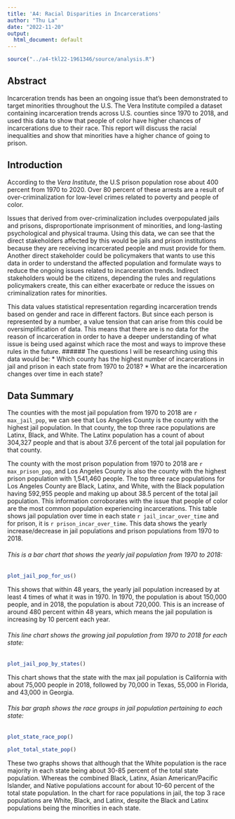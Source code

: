 ```yaml
---
title: 'A4: Racial Disparities in Incarcerations'
author: "Thu La"
date: "2022-11-20"
output:
  html_document: default
---
```


```r
source("../a4-tkl22-1961346/source/analysis.R")
```

## Abstract
Incarceration trends has been an ongoing issue that's been demonstrated to target minorities throughout the U.S. The Vera Institute compiled a dataset containing incarceration trends across U.S. counties since 1970 to 2018, and used this data to show that people of color have higher chances of incarcerations due to their race. This report will discuss the racial inequalities and show that minorities have a higher chance of going to prison.

## Introduction
According to the _Vera Institute_, the U.S prison population rose about 400 percent from 1970 to 2020. Over 80 percent of these arrests are a result of over-criminalization for low-level crimes related to poverty and people of color.

Issues that derived from over-criminalization includes overpopulated jails and prisons, disproportionate imprisonment of minorities, and long-lasting psychological and physical trauma. Using this data, we can see that the direct stakeholders affected by this would be jails and prison institutions because they are receiving incarcerated people and must provide for them. Another direct stakeholder could be policymakers that wants to use this data in order to understand the affected population and formulate ways to reduce the ongoing issues related to incarceration trends. Indirect stakeholders would be the citizens, depending the rules and regulations policymakers create, this can either exacerbate or reduce the issues on criminalization rates for minorities.

This data values statistical representation regarding incarceration trends based on gender and race in different factors. But since each person is represented by a number, a value tension that can arise from this could be oversimplification of data. This means that there are is no data for the reason of incarceration in order to have a deeper understanding of what issue is being used against which race the most and ways to improve these rules in the future.
###### The questions I will be researching using this data would be:
* Which county has the highest number of incarcerations in jail and prison in each state from 1970 to 2018?
* What are the incarceration changes over time in each state?

## Data Summary
The counties with the most jail population from 1970 to 2018 are `r max_jail_pop`, we can see that Los Angeles County is the county with the highest jail population. In that county, the top three race populations are Latinx, Black, and White. The Latinx population has a count of about 304,327 people and that is about 37.6 percent of the total jail population for that county.

The county with the most prison population from 1970 to 2018 are `r max_prison_pop`, and Los Angeles County is also the county with the highest prison population with 1,541,460 people. The top three race populations for Los Angeles County are Black, Latinx, and White, with the Black population having 592,955 people and making up about 38.5 percent of the total jail population. This information corroborates with the issue that people of color are the most common population experiencing incarcerations. This table shows jail population over time in each state `r jail_incar_over_time` and for prison, it is `r prison_incar_over_time`. This data shows the yearly increase/decrease in jail populations and prison populations from 1970 to 2018.

###### This is a bar chart that shows the yearly jail population from 1970 to 2018:
``` r
plot_jail_pop_for_us()
```
This shows that within 48 years, the yearly jail population increased by at least 4 times of what it was in 1970. In 1970, the population is about 150,000 people, and in 2018, the population is about 720,000. This is an increase of around 480 percent within 48 years, which means the jail population is increasing by 10 percent each year.

###### This line chart shows the growing jail population from 1970 to 2018 for each state:
``` r
plot_jail_pop_by_states()
```
This chart shows that the state with the max jail population is California with about 75,000 people in 2018, followed by 70,000 in Texas, 55,000 in Florida, and 43,000 in Georgia.

###### This bar graph shows the race groups in jail population pertaining to each state:
``` r
plot_state_race_pop()
```
``` r
plot_total_state_pop()
```
These two graphs shows that although that the White population is the race majority in each state being about 30-85 percent of the total state population. Whereas the combined Black, Latinx, Asian American/Pacific Islander, and Native populations account for about 10-60 percent of the total state population. In the chart for race populations in jail, the top 3 race populations are White, Black, and Latinx, despite the Black and Latinx populations being the minorities in each state.
